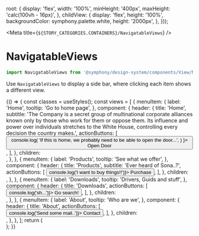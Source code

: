 
  root: {
    display: 'flex',
    width: '100%',
    minHeight: '400px',
    maxHeight: 'calc(100vh - 16px)',
  },
  childView: {
    display: 'flex',
    height: '100%',
    backgroundColor: symphony.palette.white,
    height: '2000px',
  },
}));

<Meta title={`${STORY_CATEGORIES.CONTAINERS}/NavigatableViews`} />

# NavigatableViews

```js
import NavigatableViews from '@symphony/design-system/components/View/NavigatableViews';
```

Use `NavigatableViews` to display a side bar, where clicking each item shows a different view.

<Preview>
  <Story name="NavigatableViews">
    {() => {
      const classes = useStyles();
      const views = [
        {
          menuItem: {
            label: 'Home',
            tooltip: 'Go to home page',
          },
          component: {
            header: {
              title: 'Home',
              subtitle:
                'The Company is a secret group of multinational corporate alliances known only by those who work for them or oppose them. Its influence and power over individuals stretches to the White House, controlling every decision the country makes.',
              actionButtons: [
                <Button
                  onClick={() =>
                    console.log(
                      'If this is home, we probably need to be able to open the door...',
                    )
                  }>
                  Open Door
                </Button>,
              ],
            },
            children: <div className={classes.childView} />,
          },
        },
        {
          menuItem: {
            label: 'Products',
            tooltip: 'See what we offer',
          },
          component: {
            header: {
              title: 'Products',
              subtitle: 'Ever heard of Sona..?',
              actionButtons: [
                <Button onClick={() => console.log('I want to buy things!!')}>
                  Purchase
                </Button>,
              ],
            },
            children: <div className={classes.childView} />,
          },
        },
        {
          menuItem: {
            label: 'Downloads',
            tooltip: 'Drivers, Guids and stuff',
          },
          component: {
            header: {
              title: 'Downloads',
              actionButtons: [
                <Button onClick={() => console.log('sh...')}>
                  Go search!
                </Button>,
              ],
            },
            children: <div className={classes.childView} />,
          },
        },
        {
          menuItem: {
            label: 'About',
            tooltip: 'Who are we',
          },
          component: {
            header: {
              title: 'About',
              actionButtons: [
                <Button onClick={() => console.log('Send some mail..')}>
                  Contact
                </Button>,
              ],
            },
            children: <div className={classes.childView} />,
          },
        },
      ];
      return (
        <div className={classes.root}>
          <NavigatableViews header="The Company" views={views} />
        </div>
      );
    }}
  </Story>
</Preview>
